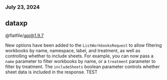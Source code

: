 ### July 23, 2024
## dataxp

@flatfile/api@1.9.7

New options have been added to the `ListWorkbooksRequest` to allow filtering workbooks by name, namespace, label, and treatment, as well as controlling whether to include sheets. For example, you can now pass a `name` parameter to filter workbooks by name, or a `treatment` parameter to filter by treatment. The `includeSheets` boolean parameter controls whether sheet data is included in the response. TEST